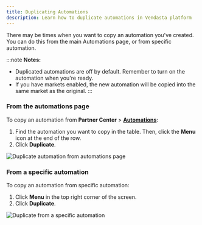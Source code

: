 ```yaml
---
title: Duplicating Automations
description: Learn how to duplicate automations in Vendasta platform
---
```


There may be times when you want to copy an automation you've created. You can do this from the main Automations page, or from specific automation.

:::note
**Notes:**
- Duplicated automations are off by default. Remember to turn on the automation when you're ready.
- If you have markets enabled, the new automation will be copied into the same market as the original.
:::

### **From the automations page**

To copy an automation from **Partner Center** > [**Automations**](https://partners.vendasta.com/automations):

1. Find the automation you want to copy in the table. Then, click the **Menu** icon at the end of the row.
2. Click **Duplicate**.

![Duplicate automation from automations page](./img/automations/duplicating-automations/duplicate_from_automations_page.jpg)

### **From a specific automation**

To copy an automation from specific automation:

1. Click **Menu** in the top right corner of the screen.
2. Click **Duplicate**.

![Duplicate from a specific automation](./img/automations/duplicating-automations/duplicate_from_specific_automation.jpg)